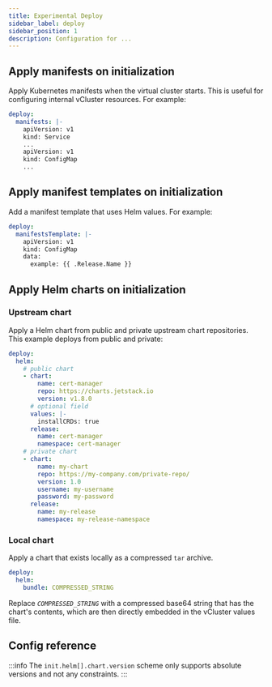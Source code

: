 ```yaml
---
title: Experimental Deploy
sidebar_label: deploy
sidebar_position: 1
description: Configuration for ...
---
```



## Apply manifests on initialization

Apply Kubernetes manifests when the virtual cluster starts. This is useful for configuring internal vCluster resources. For example:

```yaml
deploy:
  manifests: |-
    apiVersion: v1
    kind: Service
    ...
    apiVersion: v1
    kind: ConfigMap
    ...
```

## Apply manifest templates on initialization

Add a manifest template that uses Helm values. For example:

```yaml
deploy:
  manifestsTemplate: |-
    apiVersion: v1
    kind: ConfigMap
    data:
      example: {{ .Release.Name }}
```

## Apply Helm charts on initialization

### Upstream chart

Apply a Helm chart from public and private upstream chart repositories. This example deploys from public and private:

```yaml
deploy:
  helm:
    # public chart
    - chart:
        name: cert-manager
        repo: https://charts.jetstack.io
        version: v1.8.0
      # optional field
      values: |-
        installCRDs: true
      release:
        name: cert-manager
        namespace: cert-manager
    # private chart
    - chart:
        name: my-chart
        repo: https://my-company.com/private-repo/
        version: 1.0
        username: my-username
        password: my-password
      release:
        name: my-release
        namespace: my-release-namespace
```

### Local chart

Apply a chart that exists locally as a compressed `tar` archive. 

```yaml
deploy:
  helm:
    bundle: COMPRESSED_STRING
```

Replace _`COMPRESSED_STRING`_ with a compressed base64 string that has the chart's contents, which are then directly embedded in the vCluster values file.

## Config reference

:::info
The `init.helm[].chart.version` scheme only supports absolute versions and not any constraints.
:::

<ExperimentalDeploy/>